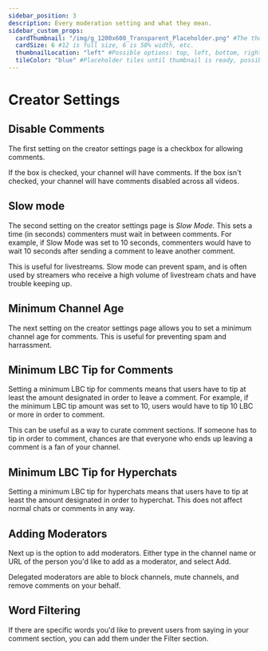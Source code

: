 ---
sidebar_position: 3
description: Every moderation setting and what they mean.
sidebar_custom_props:
  cardThumbnail: "/img/g_1200x600_Transparent_Placeholder.png" #The thumbnail on the category card.
  cardSize: 6 #12 is full size, 6 is 50% width, etc.
  thumbnailLocation: "left" #Possible options: top, left, bottom, right, none
  tileColor: "blue" #Placeholder tiles until thumbnail is ready, possible options: blue, cream, darkpurple, lightpurple, mauve, orange, pink, none
---

# Creator Settings

## Disable Comments

The first setting on the creator settings page is a checkbox for allowing comments.

If the box is checked, your channel will have comments. If the box isn't checked, your channel will have comments disabled across all videos.

## Slow mode

The second setting on the creator settings page is *Slow Mode*. This sets a time (in seconds) commenters must wait in between comments. For example, if Slow Mode was set to 10 seconds, commenters would have to wait 10 seconds after sending a comment to leave another comment.

This is useful for livestreams. Slow mode can prevent spam, and is often used by streamers who receive a high volume of livestream chats and have trouble keeping up.

## Minimum Channel Age

The next setting on the creator settings page allows you to set a minimum channel age for comments. This is useful for preventing spam and harrassment.

## Minimum LBC Tip for Comments

Setting a minimum LBC tip for comments means that users have to tip at least the amount designated in order to leave a comment. For example, if the minimum LBC tip amount was set to 10, users would have to tip 10 LBC or more in order to comment.

This can be useful as a way to curate comment sections. If someone has to tip in order to comment, chances are that everyone who ends up leaving a comment is a fan of your channel.

## Minimum LBC Tip for Hyperchats

Setting a minimum LBC tip for hyperchats means that users have to tip at least the amount designated in order to hyperchat. This does not affect normal chats or comments in any way.

## Adding Moderators

Next up is the option to add moderators. Either type in the channel name or URL of the person you'd like to add as a moderator, and select Add.

Delegated moderators are able to block channels, mute channels, and remove comments on your behalf.

## Word Filtering

If there are specific words you'd like to prevent users from saying in your comment section, you can add them under the Filter section.
